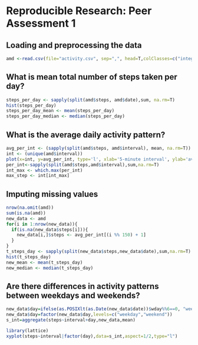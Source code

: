 Reproducible Research: Peer Assessment 1
========================================================

## Loading and preprocessing the data

```r
amd <-read.csv(file="activity.csv", sep=",", head=T,colClasses=c("integer","Date","integer"))
```

## What is mean total number of steps taken per day?

```r
steps_per_day <- sapply(split(amd$steps, amd$date),sum, na.rm=T)
hist(steps_per_day)
steps_per_day_mean <- mean(steps_per_day)
steps_per_day_median <- median(steps_per_day)
```

## What is the average daily activity pattern?

```r
avg_per_int <- (sapply(split(amd$steps, amd$interval), mean, na.rm=T))
int <- (unique(amd$interval))
plot(x=int, y=avg_per_int, type='l', xlab='5-minute interval', ylab='average number of step')
per_int<-sapply(split(amd$steps,amd$interval),sum,na.rm=T)
int_max <- which.max(per_int)
max_step <- int[int_max]
```

## Imputing missing values

```r
nrow(na.omit(amd))
sum(is.na(amd))
new_data <- amd
for(i in 1:nrow(new_data)){
  if(is.na(new_data$steps[i])){
    new_data[i,]$steps <- avg_per_int[(i %% 150) + 1]
  }
}
t_steps_day <- sapply(split(new_data$steps,new_data$date),sum,na.rm=T)
hist(t_steps_day)
new_mean <- mean(t_steps_day)
new_median <- median(t_steps_day)
```

## Are there differences in activity patterns between weekdays and weekends?

```r
new_data$day=ifelse(as.POSIXlt(as.Date(new_data$date))$wday%%6==0, "weekend","weekday")
new_data$day=factor(new_data$day,levels=c("weekday","weekend"))
s_int=aggregate(steps~interval+day,new_data,mean)

library(lattice)
xyplot(steps~interval|factor(day),data=s_int,aspect=1/2,type="l")
```